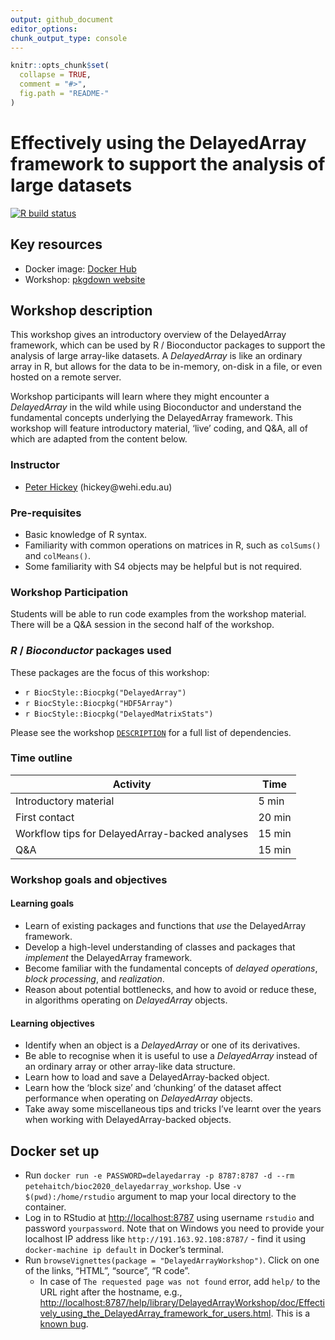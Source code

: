 ```yaml
---
output: github_document
editor_options: 
chunk_output_type: console
---
```


<!-- README.md is generated from README.Rmd. Please edit that file -->

```r
knitr::opts_chunk$set(
  collapse = TRUE,
  comment = "#>",
  fig.path = "README-"
)
```

# Effectively using the DelayedArray framework to support the analysis of large datasets

<!-- badges: start -->
[![R build status](https://github.com/PeteHaitch/BioC2020_DelayedArray_workshop/workflows/.github/workflows/basic_checks.yaml/badge.svg)](https://github.com/PeteHaitch/BioC2020_DelayedArray_workshop/actions)
<!-- badges: end -->

## Key resources

- Docker image: [Docker Hub](https://hub.docker.com/repository/docker/petehaitch/bioc2020_delayedarray_workshop)
- Workshop: [pkgdown website](https://petehaitch.github.io/BioC2020_DelayedArray_workshop)

## Workshop description

This workshop gives an introductory overview of the DelayedArray framework, which can be used by R / Bioconductor packages to support the analysis of large array-like datasets.
A *DelayedArray* is like an ordinary array in R, but allows for the data to be in-memory, on-disk in a file, or even hosted on a remote server.

Workshop participants will learn where they might encounter a *DelayedArray* in the wild while using Bioconductor and understand the fundamental concepts underlying the DelayedArray framework.
This workshop will feature introductory material, 'live' coding, and Q&A, all of which are adapted from the content below.

### Instructor

- [Peter Hickey](https://peterhickey.org/) (hickey@wehi.edu.au)

### Pre-requisites

- Basic knowledge of R syntax.
- Familiarity with common operations on matrices in R, such as `colSums()` and `colMeans()`.
- Some familiarity with S4 objects may be helpful but is not required.

### Workshop Participation

Students will be able to run code examples from the workshop material.
There will be a Q&A session in the second half of the workshop.

### *R* / *Bioconductor* packages used

These packages are the focus of this workshop:

- `r BiocStyle::Biocpkg("DelayedArray")`
- `r BiocStyle::Biocpkg("HDF5Array")`
- `r BiocStyle::Biocpkg("DelayedMatrixStats")`

Please see the workshop [`DESCRIPTION`](https://github.com/PeteHaitch/BioC2020_DelayedArray_workshop/blob/master/DESCRIPTION) for a full list of dependencies.

### Time outline

| Activity                                       | Time   |
|------------------------------------------------|--------|
| Introductory material                          | 5 min  |
| First contact                                  | 20 min |
| Workflow tips for DelayedArray-backed analyses | 15 min |
| Q&A                                            | 15 min |

### Workshop goals and objectives

#### Learning goals

- Learn of existing packages and functions that *use* the DelayedArray framework.
- Develop a high-level understanding of classes and packages that *implement* the DelayedArray framework.
- Become familiar with the fundamental concepts of *delayed operations*, *block processing*, and *realization*.
- Reason about potential bottlenecks, and how to avoid or reduce these, in algorithms operating on *DelayedArray* objects.

#### Learning objectives

- Identify when an object is a *DelayedArray* or one of its derivatives.
- Be able to recognise when it is useful to use a *DelayedArray* instead of an ordinary array or other array-like data structure.
- Learn how to load and save a DelayedArray-backed object.
- Learn how the 'block size' and 'chunking' of the dataset affect performance when operating on *DelayedArray* objects.
- Take away some miscellaneous tips and tricks I've learnt over the years when working with DelayedArray-backed objects.


## Docker set up

- Run `docker run -e PASSWORD=delayedarray -p 8787:8787 -d --rm petehaitch/bioc2020_delayedarray_workshop`. Use `-v $(pwd):/home/rstudio` argument to map your local directory to the container.
- Log in to RStudio at [http://localhost:8787](http://localhost:8787) using username `rstudio` and password `yourpassword`. Note that on Windows you need to provide your localhost IP address like `http://191.163.92.108:8787/` - find it using `docker-machine ip default` in Docker's terminal.
- Run `browseVignettes(package = "DelayedArrayWorkshop")`. Click on one of the links, "HTML", "source", "R code".
    - In case of `The requested page was not found` error, add `help/` to the URL right after the hostname, e.g., [http://localhost:8787/help/library/DelayedArrayWorkshop/doc/Effectively_using_the_DelayedArray_framework_for_users.html](http://localhost:8787/help/library/DelayedArrayWorkshop/doc/Effectively_using_the_DelayedArray_framework_for_users.html). This is a [known bug](https://github.com/rocker-org/rocker-versioned/issues/178).
